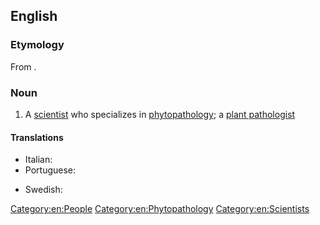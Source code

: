 ==English==

===Etymology===
From {{affix|en|phyto-|pathologist}}.

===Noun===
{{en-noun}}

# A [[scientist]] who specializes in [[phytopathology]]; a [[plant pathologist]]

====Translations====
{{trans-top|scientist}}
* Italian: {{t|it|fitopatologo|m}}
* Portuguese: {{t|pt|fitopatologista|m|f}}
{{trans-mid}}
* Swedish: {{t|sv|växtpatolog|c}}
{{trans-bottom}}

[[Category:en:People]]
[[Category:en:Phytopathology]]
[[Category:en:Scientists]]